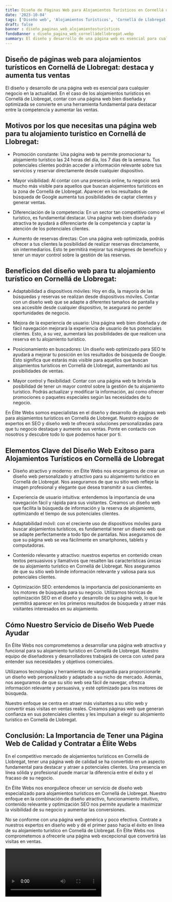 ```yaml
---
title: Diseño de Páginas Web para Alojamientos Turísticos en Cornellá de Llobregat
date: '2023-10-04'
tags: ['Diseño web', 'Alojamientos Turísticos', 'Cornellá de Llobregat']
draft: false
banner : diseño_paginas_web_alojamientosturísticos
fondoBanner : diseño_pagina_web_cornelládellobregat.webp
summary: El diseño y desarrollo de una página web es esencial para cualquier negocio en la actualidad. En el caso de los alojamientos turísticos en Cornellá de Llobregat, contar con una página web bien diseñada y optimizada se convierte en una herramienta fundamental para destacar entre la competencia y aumentar las ventas.
---
```


## Diseño de páginas web para alojamientos turísticos en Cornellá de Llobregat: destaca y aumenta tus ventas

El diseño y desarrollo de una página web es esencial para cualquier negocio en la actualidad. En el caso de los alojamientos turísticos en Cornellá de Llobregat, contar con una página web bien diseñada y optimizada se convierte en una herramienta fundamental para destacar entre la competencia y aumentar las ventas.

## Motivos por los que necesitas una página web para tu alojamiento turístico en Cornellá de Llobregat:

- Promoción constante: Una página web te permite promocionar tu alojamiento turístico las 24 horas del día, los 7 días de la semana. Tus potenciales clientes podrán acceder a información relevante sobre tus servicios y reservar directamente desde cualquier dispositivo.

- Mayor visibilidad: Al contar con una presencia online, tu negocio será mucho más visible para aquellos que buscan alojamientos turísticos en la zona de Cornellá de Llobregat. Aparecer en los resultados de búsqueda de Google aumenta tus posibilidades de captar clientes y generar ventas.

- Diferenciación de la competencia: En un sector tan competitivo como el turístico, es fundamental destacar. Una página web bien diseñada y atractiva te ayudará a diferenciarte de la competencia y captar la atención de los potenciales clientes.

- Aumento de reservas directas: Con una página web optimizada, podrás ofrecer a tus clientes la posibilidad de realizar reservas directamente, sin intermediarios. Esto te permitirá mejorar tus márgenes de beneficio y tener un mayor control sobre la gestión de las reservas.

## Beneficios del diseño web para tu alojamiento turístico en Cornellá de Llobregat:

- Adaptabilidad a dispositivos móviles: Hoy en día, la mayoría de las búsquedas y reservas se realizan desde dispositivos móviles. Contar con un diseño web que se adapte a diferentes tamaños de pantalla y sea accesible desde cualquier dispositivo, te asegurará no perder oportunidades de negocio.

- Mejora de la experiencia de usuario: Una página web bien diseñada y de fácil navegación mejorará la experiencia de usuario de tus potenciales clientes. Esto, a su vez, aumentará las posibilidades de que realicen una reserva en tu alojamiento turístico.

- Posicionamiento en buscadores: Un diseño web optimizado para SEO te ayudará a mejorar tu posición en los resultados de búsqueda de Google. Esto significa que estarás más visible para aquellos que buscan alojamientos turísticos en Cornellá de Llobregat, aumentando así tus posibilidades de ventas.

- Mayor control y flexibilidad: Contar con una página web te brinda la posibilidad de tener un mayor control sobre la gestión de tu alojamiento turístico. Podrás actualizar y modificar la información, así como ofrecer promociones o paquetes especiales según las necesidades de tu negocio.

En Élite Webs somos especialistas en el diseño y desarrollo de páginas web para alojamientos turísticos en Cornellá de Llobregat. Nuestro equipo de expertos en SEO y diseño web te ofrecerá soluciones personalizadas para que tu negocio destaque y aumente sus ventas. Ponte en contacto con nosotros y descubre todo lo que podemos hacer por ti.

<GifSeo />

<Cta />

## Elementos Clave del Diseño Web Exitoso para Alojamientos Turísticos en Cornellá de Llobregat

- Diseño atractivo y moderno: en Élite Webs nos encargamos de crear un diseño web personalizado y atractivo para su alojamiento turístico en Cornellá de Llobregat. Nos aseguramos de que su sitio web refleje la imagen profesional y elegante que desea transmitir a sus clientes.

- Experiencia de usuario intuitiva: entendemos la importancia de una navegación fácil y rápida para sus visitantes. Creamos un diseño web que facilita la búsqueda de información y la reserva de alojamiento, optimizando el tiempo de sus potenciales clientes.

- Adaptabilidad móvil: con el creciente uso de dispositivos móviles para buscar alojamientos turísticos, es fundamental tener un diseño web que se adapte perfectamente a todo tipo de pantallas. Nos aseguramos de que su página web se vea fácilmente en smartphones, tablets y computadoras.

- Contenido relevante y atractivo: nuestros expertos en contenido crean textos persuasivos y llamativos que resalten las características únicas de su alojamiento turístico en Cornellá de Llobregat. Nos aseguramos de que su sitio web brinde información relevante y valiosa para sus potenciales clientes.

- Optimización SEO: entendemos la importancia del posicionamiento en los motores de búsqueda para su negocio. Utilizamos técnicas de optimización SEO en el diseño y desarrollo de su página web, lo que le permitirá aparecer en los primeros resultados de búsqueda y atraer más visitantes interesados en su alojamiento.

## Cómo Nuestro Servicio de Diseño Web Puede Ayudar

En Élite Webs nos comprometemos a desarrollar una página web atractiva y funcional para su alojamiento turístico en Cornellá de Llobregat. Nuestro equipo de diseñadores y desarrolladores trabajará de cerca con usted para entender sus necesidades y objetivos comerciales.

Utilizamos tecnologías y herramientas de vanguardia para proporcionarle un diseño web personalizado y adaptado a su nicho de mercado. Además, nos aseguramos de que su sitio web sea fácil de navegar, ofrezca información relevante y persuasiva, y esté optimizado para los motores de búsqueda.

Nuestro enfoque se centra en atraer más visitantes a su sitio web y convertir esas visitas en ventas reales. Creamos páginas web que generan confianza en sus potenciales clientes y les impulsan a elegir su alojamiento turístico en Cornellá de Llobregat.

## Conclusión: La Importancia de Tener una Página Web de Calidad y Contratar a Élite Webs

En el competitivo mercado de alojamientos turísticos en Cornellá de Llobregat, tener una página web de calidad se ha convertido en un aspecto fundamental para destacar y atraer a potenciales clientes. Una presencia en línea sólida y profesional puede marcar la diferencia entre el éxito y el fracaso de su negocio.

En Élite Webs nos enorgullece ofrecer un servicio de diseño web especializado para alojamientos turísticos en Cornellá de Llobregat. Nuestro enfoque en la combinación de diseño atractivo, funcionamiento intuitivo, contenido relevante y optimización SEO nos permite ayudarle a maximizar la visibilidad de su negocio y aumentar las conversiones.

No se conforme con una página web genérica y poco efectiva. Contrate a nuestros expertos en diseño web y dé el primer paso hacia el éxito en línea de su alojamiento turístico en Cornellá de Llobregat. En Élite Webs nos comprometemos a ofrecerle una página web excepcional que convertirá las visitas en ventas.

<Video />

<CtaBot job='Alojamientos Turísticos' city='Cornellá de Llobregat'/>

<Gmaps query='Cornellá de Llobregat+españa+maps' />